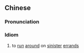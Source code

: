 {{also|上窜下跳}}
==Chinese==
{{zh-forms|s=上窜下跳}}

===Pronunciation===
{{zh-pron
|m=shàngcuànxiàtiào
|c=soeng6 cyun3 haa6 tiu3
|cat=cy
}}

===Idiom===
{{zh-idiom}}

# to [[run]] [[around]] on [[sinister]] [[errand]]s